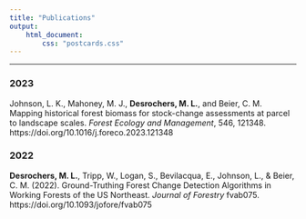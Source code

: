 ```yaml
---
title: "Publications"
output: 
    html_document:
        css: "postcards.css"
---
```


---

### 2023

Johnson, L. K., Mahoney, M. J., **Desrochers, M. L.**, and Beier, C. M. Mapping historical forest biomass for stock-change assessments at parcel to landscape scales. _Forest Ecology and Management_, 546, 121348. https://doi.org/10.1016/j.foreco.2023.121348


### 2022

**Desrochers, M. L.**, Tripp, W., Logan, S., Bevilacqua, E., Johnson, L., & Beier, C. M. (2022). Ground-Truthing Forest Change Detection Algorithms in Working Forests of the US Northeast. _Journal of Forestry_ fvab075. https://doi.org/10.1093/jofore/fvab075

<br>